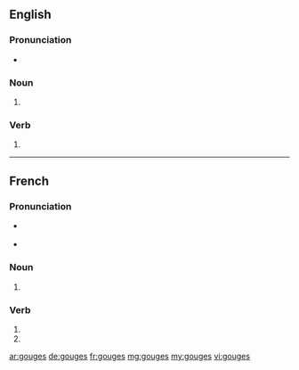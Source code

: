 ==English==

===Pronunciation===
* {{IPA|/ɡaʊdʒəz/|lang=en}}

===Noun===
{{head|en|plural}}

# {{plural of|gouge|lang=en}}

===Verb===
{{head|en|verb form}}

# {{en-third-person singular of|gouge}}

----

==French==

===Pronunciation===
* {{a|France}} {{IPA|/ɡuːʒ/|lang=fr}}
* {{a|Québec}} {{IPA|/ɡʊːʒ/|lang=fr}}

===Noun===
{{head|fr|plural|g=f}}

# {{plural of|gouge|lang=fr}}

===Verb===
{{fr-verb-form}}

# {{inflection of|gouger||2|s|pres|indc|lang=fr}}
# {{inflection of|gouger||2|s|pres|subj|lang=fr}}

[[ar:gouges]]
[[de:gouges]]
[[fr:gouges]]
[[mg:gouges]]
[[my:gouges]]
[[vi:gouges]]